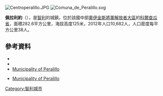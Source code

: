 [[Image:Centroperalillo.JPG|right]]
[[Image:Comuna_de_Peralillo.svg|right]]

'''佩拉利約'''（{{lang-es|Peralillo}}），是[[智利|智利]]的城鎮，位於該國中部[[奧伊金斯將軍解放者大區|奧伊金斯將軍解放者大區]]的[[科爾查瓜省|科爾查瓜省]]，面積282.6平方公里，海拔高度125米，2012年人口10,682人，人口密度每平方公里38人。

{{Coord|34|29|15|S|71|29|30|W|display=title}}

==參考資料==
*{{Cite web |url = http://www.peralillo.cl/ |title = Municipality of Peralillo |accessdate = 13 December 2010 |language = es |deadurl = yes |archiveurl = https://web.archive.org/web/20110319061422/http://www.peralillo.cl/ |archivedate = 2011年3月19日 }}
*{{Cite web |url= http://www.ine.cl/canales/chile_estadistico/censos_poblacion_vivienda/censo_pobl_vivi.php |title= National Statistics Institute |accessdate= 13 December 2010 |language= es |archive-date= 2019-01-06 |archive-url= https://web.archive.org/web/20190106234357/http://www.ine.cl/404.html?aspxerrorpath=%2Fcanales%2Fchile_estadistico%2Fcensos_poblacion_vivienda%2Fcenso_pobl_vivi.php |dead-url= no }}
*[https://web.archive.org/web/20110319061422/http://www.peralillo.cl/ Municipality of Peralillo]
* {{es icon}} [https://web.archive.org/web/20110319061422/http://www.peralillo.cl/ Municipality of Peralillo]

{{Chile-geo-stub}}
[[Category:智利城市|Category:智利城市]]